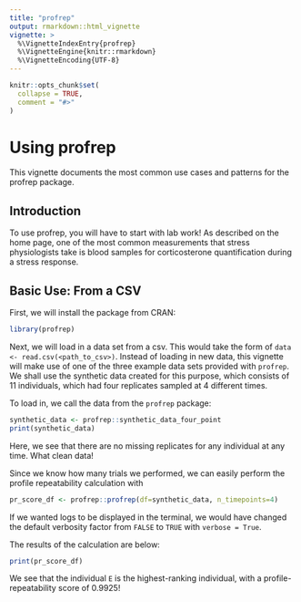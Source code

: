 ```yaml
---
title: "profrep"
output: rmarkdown::html_vignette
vignette: >
  %\VignetteIndexEntry{profrep}
  %\VignetteEngine{knitr::rmarkdown}
  %\VignetteEncoding{UTF-8}
---
```


```r
knitr::opts_chunk$set(
  collapse = TRUE,
  comment = "#>"
)
```

# Using profrep

This vignette documents the most common use cases and patterns for the profrep package.

## Introduction

To use profrep, you will have to start with lab work! As described on the home page, one of the most common measurements that stress physiologists take is blood samples for corticosterone quantification during a stress response.

## Basic Use: From a CSV

First, we will install the package from CRAN:

```r
library(profrep)
```

Next, we will load in a data set from a csv. This would take the form of `data <- read.csv(<path_to_csv>)`. Instead of loading in new data, this vignette will make use of one of the three example data sets provided with `profrep`. We shall use the synthetic data created for this purpose, which consists of 11 individuals, which had four replicates sampled at 4 different times.

To load in, we call the data from the `profrep` package:

```r
synthetic_data <- profrep::synthetic_data_four_point
print(synthetic_data)
```

Here, we see that there are no missing replicates for any individual at any time. What clean data!

Since we know how many trials we performed, we can easily perform the profile repeatability calculation with 

```r
pr_score_df <- profrep::profrep(df=synthetic_data, n_timepoints=4)
```

If we wanted logs to be displayed in the terminal, we would have changed the default verbosity factor from `FALSE` to `TRUE` with `verbose = True`.

The results of the calculation are below:

```r
print(pr_score_df)
```

We see that the individual `E` is the highest-ranking individual, with a profile-repeatability score of 0.9925!